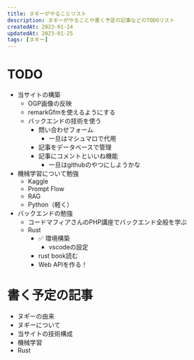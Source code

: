 ```yaml
---
title: ヌギーがやることリスト
description: ヌギーがやることや書く予定の記事などのTODOリスト
createdAt: 2023-01-24
updatedAt: 2023-01-25
tags: [ヌギー]
---
```


# TODO
- 当サイトの構築
  - OGP画像の反映
  - remarkGfmを使えるようにする
  - バックエンドの技術を使う
    - 問い合わせフォーム
      - 一旦はマシュマロで代用
    - 記事をデータベースで管理
    - 記事にコメントといいね機能
      - 一旦はgithubのやつにしようかな
- 機械学習について勉強
  - Kaggle
  - Prompt Flow
  - RAG
  - Python（軽く）
- バックエンドの勉強
  - コードマフィアさんのPHP講座でバックエンド全般を学ぶ
  - Rust
    - ✅ 環境構築
      - vscodeの設定
    - rust book読む
    - Web APIを作る！

# 書く予定の記事
- ヌギーの由来
- ヌギーについて
- 当サイトの技術構成
- 機械学習
- Rust
